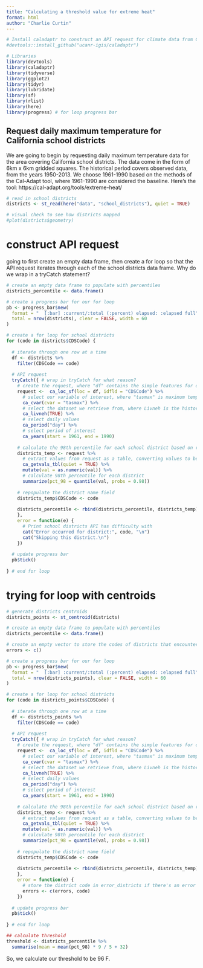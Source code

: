 ```yaml
---
title: "Calculating a threshold value for extreme heat"
format: html
author: "Charlie Curtin"
---
```


```r
# Install caladaptr to construct an API request for climate data from Cal-Adapt
#devtools::install_github("ucanr-igis/caladaptr")

# Libraries
library(devtools)
library(caladaptr)
library(tidyverse)
library(ggplot2)
library(tidyr)
library(lubridate)
library(sf)
library(rlist)
library(here)
library(progress) # for loop progress bar
```

## Request daily maximum temperature for California school districts

We are going to begin by requesting daily maximum temperature data for the area covering California school districts. The data come in the form of 6km x 6km gridded squares. The historical period covers observed data, from the years 1950-2013. We choose 1961-1990 based on the methods of the Cal-Adapt tool, where 1961-1990 are considered the baseline. Here's the tool: https://cal-adapt.org/tools/extreme-heat/

```r
# read in school districts
districts <- st_read(here("data", "school_districts"), quiet = TRUE)

# visual check to see how districts mapped
#plot(districts$geometry)
```

# construct API request

going to first create an empty data frame, then create a for loop so that the API request iterates through each of the school districts data frame. Why do we wrap in a tryCatch statement?
```r
# create an empty data frame to populate with percentiles
districts_percentile <- data.frame()

# create a progress bar for our for loop
pb <- progress_bar$new(
  format = "  [:bar] :current/:total (:percent) elapsed: :elapsed full",
  total = nrow(districts), clear = FALSE, width = 60
)

# create a for loop for school districts
for (code in districts$CDSCode) {
   
  # iterate through one row at a time
  df <- districts %>% 
    filter(CDSCode == code)
  
  # API request
  tryCatch({ # wrap in tryCatch for what reason?
    # create the request, where "df" contains the simple features for our locations, and we use "CDSCode" as the unique identifier
    request <-  ca_loc_sf(loc = df, idfld = "CDSCode") %>% 
      # select our variable of interest, where "tasmax" is maximum temperature
      ca_cvar(cvar = "tasmax") %>% 
      # select the dataset we retrieve from, where Livneh is the historical climate observations
      ca_livneh(TRUE) %>% 
      # select daily values
      ca_period("day") %>% 
      # select period of interest
      ca_years(start = 1961, end = 1990)
    
    # calculate the 98th percentile for each school district based on retrieved data
    districts_temp <- request %>% 
      # extract values from request as a table, converting values to be numeric
      ca_getvals_tbl(quiet = TRUE) %>%
      mutate(val = as.numeric(val)) %>% 
      # calculate 98th percentile for each district
      summarize(pct_98 = quantile(val, probs = 0.98))
    
    # repopulate the district name field
    districts_temp$CDSCode <- code
    
    districts_percentile <- rbind(districts_percentile, districts_temp)
    },
    error = function(e) {
      # Print school districts API has difficulty with
      cat("Error occurred for district:", code, "\n")
      cat("Skipping this district.\n")
    })
  
  # update progress bar
  pb$tick()
  
} # end for loop
```

# trying for loop with centroids

```r
# generate districts centroids
districts_points <- st_centroid(districts)

# create an empty data frame to populate with percentiles
districts_percentile <- data.frame()

# create an empty vector to store the codes of districts that encounter an error
errors <- c()

# create a progress bar for our for loop
pb <- progress_bar$new(
  format = "  [:bar] :current/:total (:percent) elapsed: :elapsed full",
  total = nrow(districts_points), clear = FALSE, width = 60
)

# create a for loop for school districts
for (code in districts_points$CDSCode) {
   
  # iterate through one row at a time
  df <- districts_points %>% 
    filter(CDSCode == code)
  
  # API request
  tryCatch({ # wrap in tryCatch for what reason?
    # create the request, where "df" contains the simple features for our locations, and we use "CDSCode" as the unique identifier
    request <-  ca_loc_sf(loc = df, idfld = "CDSCode") %>% 
      # select our variable of interest, where "tasmax" is maximum temperature
      ca_cvar(cvar = "tasmax") %>% 
      # select the dataset we retrieve from, where Livneh is the historical climate observations
      ca_livneh(TRUE) %>% 
      # select daily values
      ca_period("day") %>% 
      # select period of interest
      ca_years(start = 1961, end = 1990)
    
    # calculate the 98th percentile for each school district based on retrieved data
    districts_temp <- request %>% 
      # extract values from request as a table, converting values to be numeric
      ca_getvals_tbl(quiet = TRUE) %>%
      mutate(val = as.numeric(val)) %>% 
      # calculate 98th percentile for each district
      summarize(pct_98 = quantile(val, probs = 0.98))
    
    # repopulate the district name field
    districts_temp$CDSCode <- code
    
    districts_percentile <- rbind(districts_percentile, districts_temp)
    },
    error = function(e) {
      # store the district code in error_districts if there's an error
      errors <- c(errors, code)
    })
  
  # update progress bar
  pb$tick()
  
} # end for loop

## calculate threshold
threshold <- districts_percentile %>% 
  summarise(mean = mean(pct_98) * 9 / 5 + 32)
```

So, we calculate our threshold to be 96 F.



